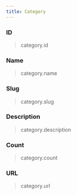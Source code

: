```yaml
---
title: Category
---
```


### ID
> category.id

### Name
> category.name

### Slug
> category.slug

### Description
> category.description

### Count
> category.count

### URL
> category.url

